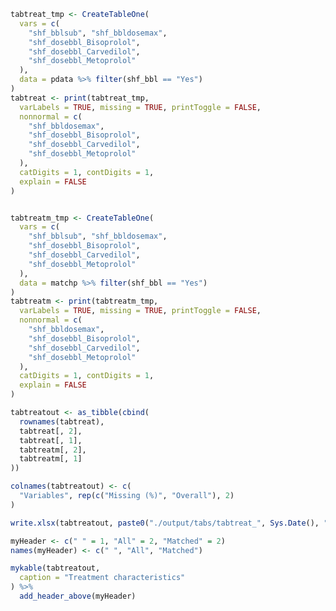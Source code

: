 ```r

tabtreat_tmp <- CreateTableOne(
  vars = c(
    "shf_bblsub", "shf_bbldosemax",
    "shf_dosebbl_Bisoprolol",
    "shf_dosebbl_Carvedilol",
    "shf_dosebbl_Metoprolol"
  ),
  data = pdata %>% filter(shf_bbl == "Yes")
)
tabtreat <- print(tabtreat_tmp,
  varLabels = TRUE, missing = TRUE, printToggle = FALSE,
  nonnormal = c(
    "shf_bbldosemax",
    "shf_dosebbl_Bisoprolol",
    "shf_dosebbl_Carvedilol",
    "shf_dosebbl_Metoprolol"
  ),
  catDigits = 1, contDigits = 1,
  explain = FALSE
)


tabtreatm_tmp <- CreateTableOne(
  vars = c(
    "shf_bblsub", "shf_bbldosemax",
    "shf_dosebbl_Bisoprolol",
    "shf_dosebbl_Carvedilol",
    "shf_dosebbl_Metoprolol"
  ),
  data = matchp %>% filter(shf_bbl == "Yes")
)
tabtreatm <- print(tabtreatm_tmp,
  varLabels = TRUE, missing = TRUE, printToggle = FALSE,
  nonnormal = c(
    "shf_bbldosemax",
    "shf_dosebbl_Bisoprolol",
    "shf_dosebbl_Carvedilol",
    "shf_dosebbl_Metoprolol"
  ),
  catDigits = 1, contDigits = 1,
  explain = FALSE
)

tabtreatout <- as_tibble(cbind(
  rownames(tabtreat),
  tabtreat[, 2],
  tabtreat[, 1],
  tabtreatm[, 2],
  tabtreatm[, 1]
))

colnames(tabtreatout) <- c(
  "Variables", rep(c("Missing (%)", "Overall"), 2)
)

write.xlsx(tabtreatout, paste0("./output/tabs/tabtreat_", Sys.Date(), ".xlsx"))

myHeader <- c(" " = 1, "All" = 2, "Matched" = 2)
names(myHeader) <- c(" ", "All", "Matched")

mykable(tabtreatout,
  caption = "Treatment characteristics"
) %>%
  add_header_above(myHeader)
```
